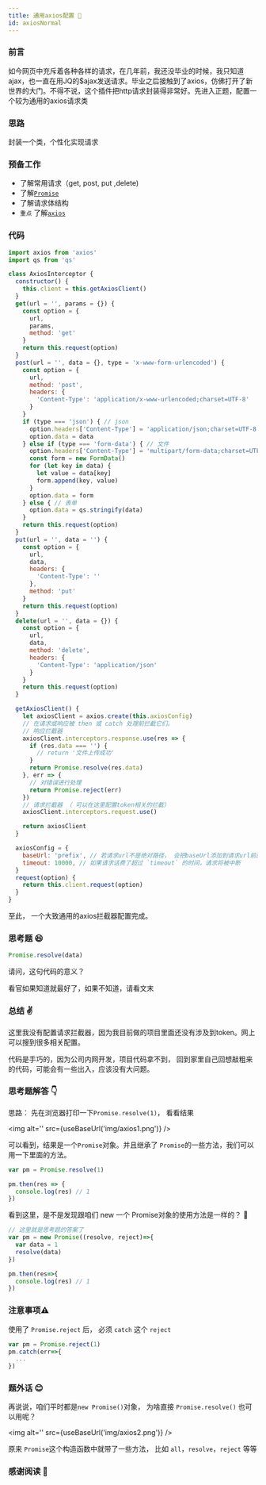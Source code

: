 ```yaml
---
title: 通用axios配置 🤝
id: axiosNormal
---
```




### 前言



如今网页中充斥着各种各样的请求，在几年前，我还没毕业的时候，我只知道ajax，也一直在用JQ的$ajax发送请求。毕业之后接触到了axios，仿佛打开了新世界的大门。不得不说，这个插件把http请求封装得非常好。先进入正题，配置一个较为通用的axios请求类

### 思路



封装一个类，个性化实现请求



### 预备工作



- 了解常用请求（get, post, put ,delete)
- 了解[`Promise`](https://developer.mozilla.org/en-US/docs/Web/JavaScript/Reference/Global_Objects/Promise)
- 了解请求体结构
- `重点` 了解[`axios`](https://www.kancloud.cn/yunye/axios/234845)



### 代码



```javascript
import axios from 'axios'
import qs from 'qs'

class AxiosInterceptor {
  constructor() {
    this.client = this.getAxiosClient()
  }
  get(url = '', params = {}) {
    const option = {
      url,
      params,
      method: 'get'
    }
    return this.request(option)
  }
  post(url = '', data = {}, type = 'x-www-form-urlencoded') {
    const option = {
      url,
      method: 'post',
      headers: {
        'Content-Type': 'application/x-www-urlencoded;charset=UTF-8'
      }
    }
    if (type === 'json') { // json
      option.headers['Content-Type'] = 'application/json;charset=UTF-8'
      option.data = data
    } else if (type === 'form-data') { // 文件
      option.headers['Content-Type'] = 'multipart/form-data;charset=UTF-8'
      const form = new FormData()
      for (let key in data) {
        let value = data[key]
        form.append(key, value)
      }
      option.data = form
    } else { // 表单
      option.data = qs.stringify(data)
    }
    return this.request(option)
  }
  put(url = '', data = '') {
    const option = {
      url,
      data,
      headers: {
        'Content-Type': ''
      },
      method: 'put'
    }
    return this.request(option)
  }
  delete(url = '', data = {}) {
    const option = {
      url,
      data,
      method: 'delete',
      headers: {
        'Content-Type': 'application/json'
      }
    }
    return this.request(option)
  }

  getAxiosClient() {
    let axiosClient = axios.create(this.axiosConfig)
    // 在请求或响应被 then 或 catch 处理前拦截它们。
    // 响应拦截器
    axiosClient.interceptors.response.use(res => {
      if (res.data === '') {
        // return '文件上传成功'
      }
      return Promise.resolve(res.data)
    }, err => {
      // 对错误进行处理
      return Promise.reject(err)
    })
    // 请求拦截器 （ 可以在这里配置token相关的拦截）
    axiosClient.interceptors.request.use()

    return axiosClient
  }

  axiosConfig = {
    baseUrl: 'prefix', // 若请求url不是绝对路径， 会把baseUrl添加到请求url前面
    timeout: 10000, // 如果请求话费了超过 `timeout` 的时间，请求将被中断
  }
  request(option) {
    return this.client.request(option)
  }
}
```



至此， 一个大致通用的axios拦截器配置完成。



### 思考题 😆



```javascript
Promise.resolve(data)
```



请问，这句代码的意义？

看官如果知道就最好了，如果不知道，请看文末



### 总结 ✌️



这里我没有配置请求拦截器，因为我目前做的项目里面还没有涉及到token。网上可以搜到很多相关配置。

代码是手巧的，因为公司内网开发，项目代码拿不到， 回到家里自己回想敲粗来的代码，可能会有一些出入，应该没有大问题。



### 思考题解答 👇



思路： 先在浏览器打印一下`Promise.resolve(1)`， 看看结果

<img alt='' src={useBaseUrl('img/axios1.png')} />


可以看到，结果是一个`Promise`对象。并且继承了 `Promise`的一些方法，我们可以用一下里面的方法。



```javascript
var pm = Promise.resolve(1)

pm.then(res => {
  console.log(res) // 1
})
```



看到这里，是不是发现跟咱们 new 一个 Promise对象的使用方法是一样的？ 🤔



```javascript
// 这里就是思考题的答案了 
var pm = new Promise((resolve, reject)=>{
  var data = 1
  resolve(data)
})

pm.then(res=>{
  console.log(res) // 1
})
```



### 注意事项⚠️ 



使用了 `Promise.reject` 后， 必须 `catch` 这个 `reject`



```javascript
var pm = Promise.reject(1)
pm.catch(err=>{
  ...
})
```



### 题外话 😊



再说说，咱们平时都是`new Promise()`对象， 为啥直接 `Promise.resolve()` 也可以用呢？

<img alt='' src={useBaseUrl('img/axios2.png')} />



原来 `Promise`这个构造函数中就带了一些方法， 比如 `all`，`resolve`，`reject` 等等



### 感谢阅读 🙏
